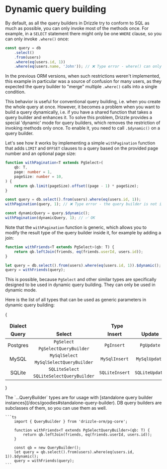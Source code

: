 
# Dynamic query building

By default, as all the query builders in Drizzle try to conform to SQL as much as possible, you can only invoke most of the methods once.
For example, in a `SELECT` statement there might only be one `WHERE` clause, so you can only invoke `.where()` once:

```ts
const query = db
	.select()
	.from(users)
	.where(eq(users.id, 1))
	.where(eq(users.name, 'John')); // ❌ Type error - where() can only be invoked once
```

In the previous ORM versions, when such restrictions weren't implemented, this example in particular was a source of confusion for many users, as they expected the query builder to "merge" multiple `.where()` calls into a single condition.

This behavior is useful for conventional query building, i.e. when you create the whole query at once.
However, it becomes a problem when you want to build a query dynamically, i.e. if you have a shared function that takes a query builder and enhances it.
To solve this problem, Drizzle provides a special 'dynamic' mode for query builders, which removes the restriction of invoking methods only once.
To enable it, you need to call `.$dynamic()` on a query builder.

Let's see how it works by implementing a simple `withPagination` function that adds `LIMIT` and `OFFSET` clauses to a query based on the provided page number and an optional page size:

```ts
function withPagination<T extends PgSelect>(
	qb: T,
	page: number = 1,
	pageSize: number = 10,
) {
	return qb.limit(pageSize).offset((page - 1) * pageSize);
}

const query = db.select().from(users).where(eq(users.id, 1));
withPagination(query, 1); // ❌ Type error - the query builder is not in dynamic mode

const dynamicQuery = query.$dynamic();
withPagination(dynamicQuery, 1); // ✅ OK
```

Note that the `withPagination` function is generic, which allows you to modify the result type of the query builder inside it, for example by adding a join:

```ts
function withFriends<T extends PgSelect>(qb: T) {
	return qb.leftJoin(friends, eq(friends.userId, users.id));
}

let query = db.select().from(users).where(eq(users.id, 1)).$dynamic();
query = withFriends(query);
```

This is possible, because `PgSelect` and other similar types are specifically designed to be used in dynamic query building. They can only be used in dynamic mode.

Here is the list of all types that can be used as generic parameters in dynamic query building:

{

<table>
	<thead align='center'>
		<tr>
			<td>
				<b>Dialect</b>
			</td>
			<td colspan='4'>
				<b>Type</b>
			</td>
		</tr>
		<tr>
			<td>
				<b>Query</b>
			</td>
			<td>
				<b>Select</b>
			</td>
			<td>
				<b>Insert</b>
			</td>
			<td>
				<b>Update</b>
			</td>
			<td>
				<b>Delete</b>
			</td>
		</tr>
	</thead>
	<tbody>
		<tr align='center'>
			<td rowspan='2'>Postgres</td>
			<td>
				<code>PgSelect</code>
			</td>
			<td rowspan='2'>
				<code>PgInsert</code>
			</td>
			<td rowspan='2'>
				<code>PgUpdate</code>
			</td>
			<td rowspan='2'>
				<code>PgDelete</code>
			</td>
		</tr>
		<tr align='center'>
			<td>
				<code>PgSelectQueryBuilder</code>
			</td>
		</tr>
		<tr align='center'>
			<td rowspan='2'>MySQL</td>
			<td>
				<code>MySqlSelect</code>
			</td>
			<td rowspan='2'>
				<code>MySqlInsert</code>
			</td>
			<td rowspan='2'>
				<code>MySqlUpdate</code>
			</td>
			<td rowspan='2'>
				<code>MySqlDelete</code>
			</td>
		</tr>
		<tr align='center'>
			<td>
				<code>MySqlSelectQueryBuilder</code>
			</td>
		</tr>
		<tr align='center'>
			<td rowspan='2'>SQLite</td>
			<td>
				<code>SQLiteSelect</code>
			</td>
			<td rowspan='2'>
				<code>SQLiteInsert</code>
			</td>
			<td rowspan='2'>
				<code>SQLiteUpdate</code>
			</td>
			<td rowspan='2'>
				<code>SQLiteDelete</code>
			</td>
		</tr>
		<tr align='center'>
			<td>
				<code>SQLiteSelectQueryBuilder</code>
			</td>
		</tr>
	</tbody>
</table>

}

<Callout type='info'>
	The `...QueryBuilder` types are for usage with [standalone query builder
	instances](/docs/goodies#standalone-query-builder). DB query builders are
	subclasses of them, so you can use them as well.

    ```ts
    	import { QueryBuilder } from 'drizzle-orm/pg-core';

    	function withFriends<T extends PgSelectQueryBuilder>(qb: T) {
    		return qb.leftJoin(friends, eq(friends.userId, users.id));
    	}

    	const qb = new QueryBuilder();
    	let query = qb.select().from(users).where(eq(users.id, 1)).$dynamic();
    	query = withFriends(query);
    ```

</Callout>
